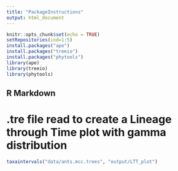```yaml
---
title: "PackageInstructions"
output: html_document
---
```


```r
knitr::opts_chunk$set(echo = TRUE)
setRepositories(ind=1:5)
install.packages("ape")
install.packages("treeio")
install.packages("phytools")
library(ape)
library(treeio)
library(phytools)
```

## R Markdown
# .tre file read to create a Lineage through Time plot with gamma distribution

```r
taxaintervals("data/ants.mcc.trees", "output/LTT_plot")
```